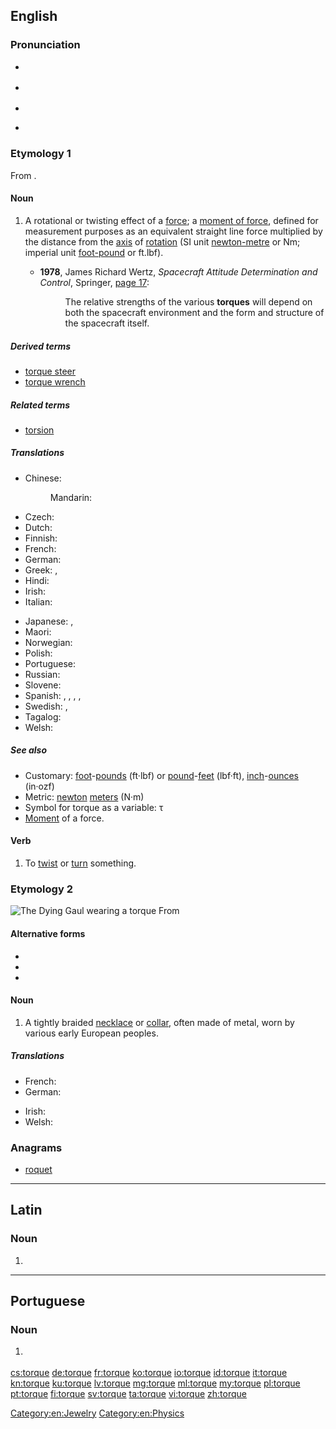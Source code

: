 ==English==
{{wikipedia}}

===Pronunciation===
* {{a|US}} {{IPA|/tɔɹk/|lang=en}}
*: {{audio|en-us-torque.ogg|Audio (US)|lang=en}}
* {{a|RP}} {{IPA|/tɔːk/|lang=en}}
* {{rhymes|ɔː(ɹ)k|lang=en}}
* {{homophones|torq|torc|talk|lang=en}} {{qualifier|'talk' in non-rhotic accents only}}

===Etymology 1===
From {{etyl|la|en}} {{term|torqueō||to twist|lang=la}}.

====Noun====
{{en-noun}}

# {{context|physics|mechanics|lang=en}} A rotational or twisting effect of a [[force]]; a [[moment of force]], defined for measurement purposes as an equivalent straight line force multiplied by the distance from the [[axis]] of [[rotation]] (SI unit [[newton-metre]] or Nm; imperial unit [[foot-pound]] or ft.lbf).
#* '''1978''', James Richard Wertz, ''Spacecraft Attitude Determination and Control'', Springer, [http://books.google.de/books?id=GtzzpUN8VEoC&pg=PA17&dq=%22torques%22#v=onepage&q=%22torques%22&f=false page 17]:
#*: The relative strengths of the various '''torques''' will depend on both the spacecraft environment and the form and structure of the spacecraft itself.

=====Derived terms=====
* [[torque steer]]
* [[torque wrench]]

=====Related terms=====
* [[torsion]]

=====Translations=====
{{trans-top|a rotational or twisting force}}
* Chinese:
*: Mandarin: {{t+|cmn|力矩|tr=lìjǔ}}
* Czech: {{t|cs|točivý moment|m}}
* Dutch: {{t+|nl|koppel|n}}
* Finnish: {{t|fi|vääntömomentti}}
* French: {{t+|fr|couple|m}}
* German: {{t+|de|Drehmoment|n}}
* Greek: {{t+|el|στροφορμή|f}}, {{t|el|στρεπτική ροπή|f}}
* Hindi: {{t|hi|बलाघूर्ण|sc=Deva}}
* Irish: {{t|ga|torc|m}}
* Italian: {{t+|it|coppia|f}}
{{trans-mid}}
* Japanese: {{t|ja|トルク|tr=toruku}}, {{t|ja|力矩|sc=Jpan}}
* Maori: {{t|mi|tōpana whakahuri}}
* Norwegian: {{t|no|dreiemoment|n}}
* Polish: {{t|pl|moment obrotowy|m}}
* Portuguese: {{t+|pt|torque|m}}
* Russian: {{t|ru|моме́нт си́лы|m}}
* Slovene: {{t|sl|vrtilni moment}}
* Spanish: {{t|es|par de torsión|m}}, {{t|es|par motor|m}}, {{t|es|momento de fuerza|m}}, {{t|es|par de fuerzas|m}}, {{t+|es|par|m}}
* Swedish: {{t+|sv|vridmoment}}, {{t+|sv|kraftmoment|n}}
* Tagalog: {{t|tl|habyog}}
* Welsh: {{t|cy|trorym}}
{{trans-bottom}}

=====See also=====
* Customary: [[foot]]-[[pound-force|pounds]] (ft·lbf) or [[pound-force|pound]]-[[feet]] (lbf·ft), [[inch]]-[[ounce-force|ounces]] (in·ozf)
* Metric: [[newton]] [[meter]]s (N·m)
* Symbol for torque as a variable: τ
* [[moment|Moment]] of a force.

====Verb====
{{en-verb|torqu}}

# To [[twist]] or [[turn]] something.

===Etymology 2===
[[File:Dying Gaul Musei Capitolini MC747.jpg|thumb|The ''Dying Gaul'' wearing a torque]]
From {{etyl|la|en}} {{term|torquis|lang=la}}
{{wikipedia|Torc}}

====Alternative forms====
* {{l|en|torc}}
* {{l|en|tork}}
* {{l|en|torq}}

====Noun====
{{en-noun}}

# A tightly braided [[necklace]] or [[collar]], often made of metal, worn by various early European peoples.

=====Translations=====
{{trans-top|a braided necklace or collar}}
* French: {{t+|fr|torque|m}}
* German: {{t+|de|Torques|m}}
{{trans-mid}}
* Irish: {{t|ga|torc|m}}
* Welsh: {{t|cy|torch|m}}
{{trans-bottom}}

===Anagrams===
* [[roquet#English|roquet]]

[[Category:en:Jewelry]]
[[Category:en:Physics]]

----

==Latin==

===Noun===
{{la-noun-form|torque}}

# {{inflection of|torquis||abl|s|lang=la}}

----

==Portuguese==

===Noun===
{{pt-noun|m}}

# {{label|pt|physics|mechanics}} {{l|en|torque}} {{gloss|a rotational or twisting force}}

[[cs:torque]]
[[de:torque]]
[[fr:torque]]
[[ko:torque]]
[[io:torque]]
[[id:torque]]
[[it:torque]]
[[kn:torque]]
[[ku:torque]]
[[lv:torque]]
[[mg:torque]]
[[ml:torque]]
[[my:torque]]
[[pl:torque]]
[[pt:torque]]
[[fi:torque]]
[[sv:torque]]
[[ta:torque]]
[[vi:torque]]
[[zh:torque]]